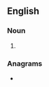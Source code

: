 ==English==

===Noun===
{{head|en|noun form}}

# {{plural of|en|cantle}}

===Anagrams===
* {{anagrams|en|a=acelnst|Stancel|cantels|centals|lancets|scantle}}